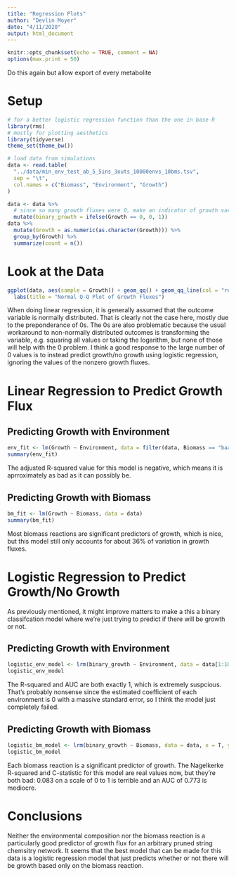 ```yaml
---
title: "Regression Plots"
author: "Devlin Moyer"
date: "4/11/2020"
output: html_document
---
```


```r
knitr::opts_chunk$set(echo = TRUE, comment = NA)
options(max.print = 50)
```

Do this again but allow export of every metabolite

# Setup

```r
# for a better logistic regression function than the one in base R
library(rms)
# mostly for plotting aesthetics
library(tidyverse)
theme_set(theme_bw())

# load data from simulations
data <- read.table(
  "../data/min_env_test_ab_5_5ins_3outs_10000envs_10bms.tsv",
  sep = "\t",
  col.names = c("Biomass", "Environment", "Growth")
)

data <- data %>%
  # since so many growth fluxes were 0, make an indicator of growth variable to do logistic regression on
  mutate(binary_growth = ifelse(Growth == 0, 0, 1))
data %>%
  mutate(Growth = as.numeric(as.character(Growth))) %>%
  group_by(Growth) %>%
  summarize(count = n())
```

# Look at the Data

```r
ggplot(data, aes(sample = Growth)) + geom_qq() + geom_qq_line(col = "red") + 
  labs(title = "Normal Q-Q Plot of Growth Fluxes")
```

When doing linear regression, it is generally assumed that the outcome variable is normally distributed. That is clearly not the case here, mostly due to the preponderance of 0s. The 0s are also problematic because the usual workaround to non-normally distributed outcomes is transforming the variable, e.g. squaring all values or taking the logarithm, but none of those will help with the 0 problem. I think a good response to the large number of 0 values is to instead predict growth/no growth using logistic regression, ignoring the values of the nonzero growth fluxes. 

# Linear Regression to Predict Growth Flux

## Predicting Growth with Environment

```r
env_fit <- lm(Growth ~ Environment, data = filter(data, Biomass == "baa+aaabb+aaba->"))
summary(env_fit)
```

The adjusted R-squared value for this model is negative, which means it is aprroximately as bad as it can possibly be.

## Predicting Growth with Biomass

```r
bm_fit <- lm(Growth ~ Biomass, data = data)
summary(bm_fit)
```

Most biomass reactions are significant predictors of growth, which is nice, but this model still only accounts for about 36% of variation in growth fluxes. 

# Logistic Regression to Predict Growth/No Growth

As previously mentioned, it might improve matters to make a this a binary classifcation model where we're just trying to predict if there will be growth or not.

## Predicting Growth with Environment

```r
logistic_env_model <- lrm(binary_growth ~ Environment, data = data[1:10000,], x = T, y = T, maxit = 1000)
logistic_env_model
```

The R-squared and AUC are both exactly 1, which is extremely suspcious. That's probably nonsense since the estimated coefficient of each environment is 0 with a massive standard error, so I think the model just completely failed.

## Predicting Growth with Biomass

```r
logistic_bm_model <- lrm(binary_growth ~ Biomass, data = data, x = T, y = T)
logistic_bm_model
```

Each biomass reaction is a significant predictor of growth. The Nagelkerke R-squared and C-statistic for this model are real values now, but they're both bad: 0.083 on a scale of 0 to 1 is terrible and an AUC of 0.773 is mediocre.

# Conclusions

Neither the environmental composition nor the biomass reaction is a particularly good predictor of growth flux for an arbitrary pruned string chemsitry network. It seems that the best model that can be made for this data is a logistic regression model that just predicts whether or not there will be growth based only on the biomass reaction.
